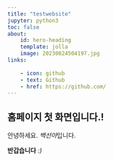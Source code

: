 ```yaml
---
title: "testwebsite"
jupyter: python3
toc: false
about: 
    id: hero-heading
    template: jolla
    image: 20230824504197.jpg
links:
     
    - icon: github
    - text: Github
    - href: https://github.com/
---
```


## 홈페이지 첫 화면입니다.!

안녕하세요. *백선아*입니다.

**반갑습니다**
*:)*



